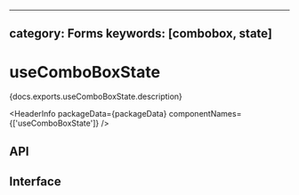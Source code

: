 <!-- Copyright 2020 Adobe. All rights reserved.
This file is licensed to you under the Apache License, Version 2.0 (the "License");
you may not use this file except in compliance with the License. You may obtain a copy
of the License at http://www.apache.org/licenses/LICENSE-2.0
Unless required by applicable law or agreed to in writing, software distributed under
the License is distributed on an "AS IS" BASIS, WITHOUT WARRANTIES OR REPRESENTATIONS
OF ANY KIND, either express or implied. See the License for the specific language
governing permissions and limitations under the License. -->



---
category: Forms
keywords: [combobox, state]
---

# useComboBoxState

<p>{docs.exports.useComboBoxState.description}</p>

<HeaderInfo
  packageData={packageData}
  componentNames={['useComboBoxState']} />

## API

<FunctionAPI function={docs.exports.useComboBoxState} links={docs.links} />

## Interface

<ClassAPI links={docs.links} class={docs.links[docs.exports.useComboBoxState.return.id]} />
